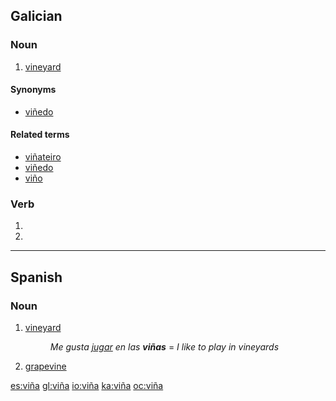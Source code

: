 {{DEFAULTSORT:vina}}
{{also|vina}}
==Galician==

===Noun===
{{gl-noun|f}}

# [[vineyard]]

====Synonyms====
* {{sense|vineyard}} [[viñedo]]

====Related terms====
* [[viñateiro]]
* [[viñedo]]
* [[viño]]

===Verb===
{{gl-verb-form}}

# {{conjugation of|[[vir#Galician|vir]]||1|s|imperf|ind}}
# {{conjugation of|[[vir#Galician|vir]]||3|s|imperf|ind}}

----

==Spanish==

===Noun===
{{es-noun-f}}

# [[vineyard]]
#: ''Me gusta [[jugar]] en las '''viñas''''' = ''I like to play in vineyards''
# [[grapevine]]

[[es:viña]]
[[gl:viña]]
[[io:viña]]
[[ka:viña]]
[[oc:viña]]